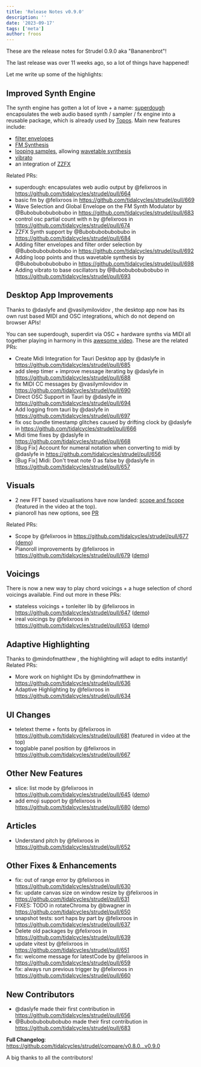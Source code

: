 ```yaml
---
title: 'Release Notes v0.9.0'
description: ''
date: '2023-09-17'
tags: ['meta']
author: froos
---
```



These are the release notes for Strudel 0.9.0 aka "Bananenbrot"!

The last release was over 11 weeks ago, so a lot of things have happened!

Let me write up some of the highlights:

## Improved Synth Engine

The synth engine has gotten a lot of love + a name: [superdough](https://www.npmjs.com/package/superdough) encapsulates the web audio based synth / sampler / fx engine into a reusable package, which is already used by [Topos](https://topos.raphaelforment.fr/).
Main new features include:

- [filter envelopes](https://strudel.tidalcycles.org/learn/effects#filter-envelope)
- [FM Synthesis](https://strudel.tidalcycles.org/learn/synths#fm-synthesis)
- [looping samples](https://strudel.tidalcycles.org/learn/samples#loop), allowing [wavetable synthesis](https://strudel.tidalcycles.org/?I9myTNQoKKaP)
- [vibrato](https://strudel.tidalcycles.org/learn/synths#vibrato)
- an integration of [ZZFX](https://strudel.tidalcycles.org/learn/synths#zzfx)

<BlogVideo src="https://github.com/tidalcycles/strudel/assets/12023032/652e7042-f296-496b-95cd-b2a4987fe238" />

Related PRs:

- superdough: encapsulates web audio output by @felixroos in https://github.com/tidalcycles/strudel/pull/664
- basic fm by @felixroos in https://github.com/tidalcycles/strudel/pull/669
- Wave Selection and Global Envelope on the FM Synth Modulator by @Bubobubobubobubo in https://github.com/tidalcycles/strudel/pull/683
- control osc partial count with n by @felixroos in https://github.com/tidalcycles/strudel/pull/674
- ZZFX Synth support by @Bubobubobubobubo in https://github.com/tidalcycles/strudel/pull/684
- Adding filter envelopes and filter order selection by @Bubobubobubobubo in https://github.com/tidalcycles/strudel/pull/692
- Adding loop points and thus wavetable synthesis by @Bubobubobubobubo in https://github.com/tidalcycles/strudel/pull/698
- Adding vibrato to base oscillators by @Bubobubobubobubo in https://github.com/tidalcycles/strudel/pull/693

## Desktop App Improvements

Thanks to @daslyfe and @vasilymilovidov , the desktop app now has its own rust based MIDI and OSC integrations,
which do not depend on browser APIs!

You can see superdough, superdirt via OSC + hardware synths via MIDI all together playing in harmony in this [awesome video](https://www.youtube.com/watch?v=lxQgBeLQBgk). These are the related PRs:

- Create Midi Integration for Tauri Desktop app by @daslyfe in https://github.com/tidalcycles/strudel/pull/685
- add sleep timer + improve message iterating by @daslyfe in https://github.com/tidalcycles/strudel/pull/688
- fix MIDI CC messages by @vasilymilovidov in https://github.com/tidalcycles/strudel/pull/690
- Direct OSC Support in Tauri by @daslyfe in https://github.com/tidalcycles/strudel/pull/694
- Add logging from tauri by @daslyfe in https://github.com/tidalcycles/strudel/pull/697
- fix osc bundle timestamp glitches caused by drifting clock by @daslyfe in https://github.com/tidalcycles/strudel/pull/666
- Midi time fixes by @daslyfe in https://github.com/tidalcycles/strudel/pull/668
- [Bug Fix] Account for numeral notation when converting to midi by @daslyfe in https://github.com/tidalcycles/strudel/pull/656
- [Bug Fix] Midi: Don't treat note 0 as false by @daslyfe in https://github.com/tidalcycles/strudel/pull/657

## Visuals

- 2 new FFT based vizualisations have now landed: [scope and fscope](https://github.com/tidalcycles/strudel/pull/677) (featured in the video at the top).
- pianoroll has new options, see [PR](https://github.com/tidalcycles/strudel/pull/679)

Related PRs:

- Scope by @felixroos in https://github.com/tidalcycles/strudel/pull/677 ([demo](https://strudel.tidalcycles.org/?hXVQF-KxMI8p))
- Pianoroll improvements by @felixroos in https://github.com/tidalcycles/strudel/pull/679 ([demo](https://strudel.tidalcycles.org/?aPMKqXGVMgSM))

## Voicings

There is now a new way to play chord voicings + a huge selection of chord voicings available. Find out more in these PRs:

- stateless voicings + tonleiter lib by @felixroos in https://github.com/tidalcycles/strudel/pull/647 ([demo](https://strudel.tidalcycles.org/?FoILM0Hs9y9f))
- ireal voicings by @felixroos in https://github.com/tidalcycles/strudel/pull/653 ([demo](https://strudel.tidalcycles.org/?bv_TjY9hOC28))

## Adaptive Highlighting

Thanks to @mindofmatthew , the highlighting will adapt to edits instantly! Related PRs:

- More work on highlight IDs by @mindofmatthew in https://github.com/tidalcycles/strudel/pull/636
- Adaptive Highlighting by @felixroos in https://github.com/tidalcycles/strudel/pull/634

## UI Changes

- teletext theme + fonts by @felixroos in https://github.com/tidalcycles/strudel/pull/681 (featured in video at the top)
- togglable panel position by @felixroos in https://github.com/tidalcycles/strudel/pull/667

## Other New Features

- slice: list mode by @felixroos in https://github.com/tidalcycles/strudel/pull/645 ([demo](https://strudel.tidalcycles.org/?bAYIqz5NLjRr))
- add emoji support by @felixroos in https://github.com/tidalcycles/strudel/pull/680 ([demo](https://strudel.tidalcycles.org/?a6FgLz475gN9))

## Articles

- Understand pitch by @felixroos in https://github.com/tidalcycles/strudel/pull/652

## Other Fixes & Enhancements

- fix: out of range error by @felixroos in https://github.com/tidalcycles/strudel/pull/630
- fix: update canvas size on window resize by @felixroos in https://github.com/tidalcycles/strudel/pull/631
- FIXES: TODO in rotateChroma by @bwagner in https://github.com/tidalcycles/strudel/pull/650
- snapshot tests: sort haps by part by @felixroos in https://github.com/tidalcycles/strudel/pull/637
- Delete old packages by @felixroos in https://github.com/tidalcycles/strudel/pull/639
- update vitest by @felixroos in https://github.com/tidalcycles/strudel/pull/651
- fix: welcome message for latestCode by @felixroos in https://github.com/tidalcycles/strudel/pull/659
- fix: always run previous trigger by @felixroos in https://github.com/tidalcycles/strudel/pull/660

## New Contributors

- @daslyfe made their first contribution in https://github.com/tidalcycles/strudel/pull/656
- @Bubobubobubobubo made their first contribution in https://github.com/tidalcycles/strudel/pull/683

**Full Changelog**: https://github.com/tidalcycles/strudel/compare/v0.8.0...v0.9.0

A big thanks to all the contributors!
